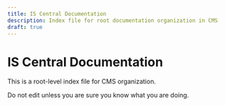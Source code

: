 ```yaml
---
title: IS Central Documentation
description: Index file for root documentation organization in CMS
draft: true
---
```


# IS Central Documentation

This is a root-level index file for CMS organization.

Do not edit unless you are sure you know what you are doing.

